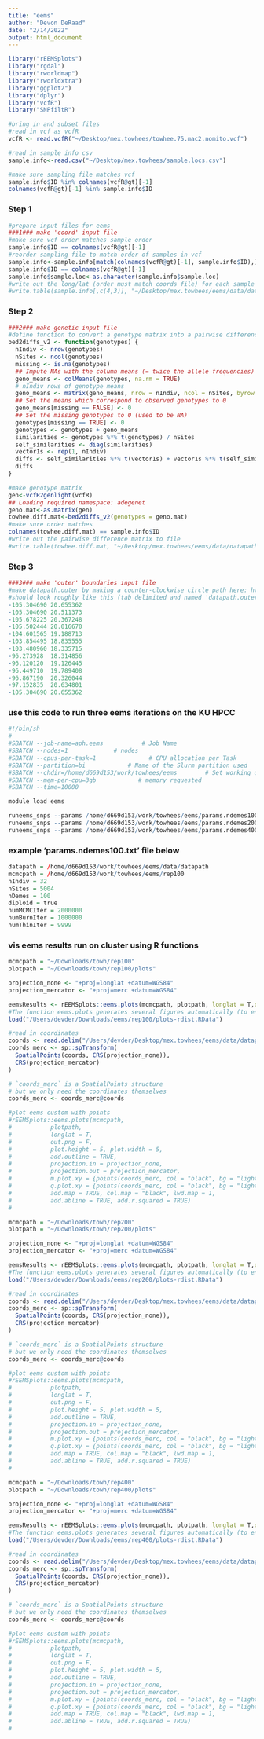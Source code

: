 ```yaml
---
title: "eems"
author: "Devon DeRaad"
date: "2/14/2022"
output: html_document
---
```


```r
library("rEEMSplots")
library("rgdal")
library("rworldmap")
library("rworldxtra")
library("ggplot2")
library("dplyr")
library("vcfR")
library("SNPfiltR")

#bring in and subset files
#read in vcf as vcfR
vcfR <- read.vcfR("~/Desktop/mex.towhees/towhee.75.mac2.nomito.vcf")

#read in sample info csv
sample.info<-read.csv("~/Desktop/mex.towhees/sample.locs.csv")

#make sure sampling file matches vcf
sample.info$ID %in% colnames(vcfR@gt)[-1]
colnames(vcfR@gt)[-1] %in% sample.info$ID
```

### Step 1
```r
#prepare input files for eems
###1### make 'coord' input file
#make sure vcf order matches sample order
sample.info$ID == colnames(vcfR@gt)[-1]
#reorder sampling file to match order of samples in vcf
sample.info<-sample.info[match(colnames(vcfR@gt)[-1], sample.info$ID),]
sample.info$ID == colnames(vcfR@gt)[-1]
sample.info$sample.loc<-as.character(sample.info$sample.loc)
#write out the long/lat (order must match coords file) for each sample (tab separated)
#write.table(sample.info[,c(4,3)], "~/Desktop/mex.towhees/eems/data/datapath.coord", col.names = F, row.names = F, quote = F, sep='\t')
```

### Step 2
```r
###2### make genetic input file
#define function to convert a genotype matrix into a pairwise difference matrix
bed2diffs_v2 <- function(genotypes) {
  nIndiv <- nrow(genotypes)
  nSites <- ncol(genotypes)
  missing <- is.na(genotypes)
  ## Impute NAs with the column means (= twice the allele frequencies)
  geno_means <- colMeans(genotypes, na.rm = TRUE)
  # nIndiv rows of genotype means
  geno_means <- matrix(geno_means, nrow = nIndiv, ncol = nSites, byrow = TRUE)
  ## Set the means which correspond to observed genotypes to 0
  geno_means[missing == FALSE] <- 0
  ## Set the missing genotypes to 0 (used to be NA)
  genotypes[missing == TRUE] <- 0
  genotypes <- genotypes + geno_means
  similarities <- genotypes %*% t(genotypes) / nSites
  self_similarities <- diag(similarities)
  vector1s <- rep(1, nIndiv)
  diffs <- self_similarities %*% t(vector1s) + vector1s %*% t(self_similarities) - 2 * similarities
  diffs
}

#make genotype matrix
gen<-vcfR2genlight(vcfR) 
## Loading required namespace: adegenet
geno.mat<-as.matrix(gen)
towhee.diff.mat<-bed2diffs_v2(genotypes = geno.mat)
#make sure order matches
colnames(towhee.diff.mat) == sample.info$ID
#write out the pairwise difference matrix to file
#write.table(towhee.diff.mat, "~/Desktop/mex.towhees/eems/data/datapath.diffs", col.names = F, row.names = F, quote = F, sep='\t')
```

### Step 3
```r
###3### make 'outer' boundaries input file
#make datapath.outer by making a counter-clockwise circle path here: http://www.birdtheme.org/useful/v3tool.html
#should look roughly like this (tab delimited and named 'datapath.outer')
-105.304690	20.655362
-105.304690	20.511373
-105.678225	20.367248
-105.502444	20.016670
-104.601565	19.188713
-103.854495	18.835555
-103.480960	18.335715
-96.273928	18.314856
-96.120120	19.126445
-96.449710	19.789408
-96.867190	20.326044
-97.152835	20.634801
-105.304690	20.655362
```

### use this code to run three eems iterations on the KU HPCC
```r
#!/bin/sh
#
#SBATCH --job-name=aph.eems           # Job Name
#SBATCH --nodes=1             # nodes
#SBATCH --cpus-per-task=1               # CPU allocation per Task
#SBATCH --partition=bi            # Name of the Slurm partition used
#SBATCH --chdir=/home/d669d153/work/towhees/eems        # Set working d$
#SBATCH --mem-per-cpu=3gb            # memory requested
#SBATCH --time=10000

module load eems

runeems_snps --params /home/d669d153/work/towhees/eems/params.ndemes100.txt
runeems_snps --params /home/d669d153/work/towhees/eems/params.ndemes200.txt
runeems_snps --params /home/d669d153/work/towhees/eems/params.ndemes400.txt
```

### example ‘params.ndemes100.txt’ file below
```r
datapath = /home/d669d153/work/towhees/eems/data/datapath
mcmcpath = /home/d669d153/work/towhees/eems/rep100
nIndiv = 32
nSites = 5004
nDemes = 100
diploid = true
numMCMCIter = 2000000
numBurnIter = 1000000
numThinIter = 9999
```

### vis eems results run on cluster using R functions
```r
mcmcpath = "~/Downloads/towh/rep100"
plotpath = "~/Downloads/towh/rep100/plots"

projection_none <- "+proj=longlat +datum=WGS84"
projection_mercator <- "+proj=merc +datum=WGS84"

eemsResults <- rEEMSplots::eems.plots(mcmcpath, plotpath, longlat = T,out.png = FALSE, projection.in = projection_none, projection.out = projection_mercator)
#The function eems.plots generates several figures automatically (to encourage looking at all the figures). There are examples in EEMS-doc.pdf, with captions that explain each figure. eems.plots also saves several objects to an RData file, which can be read back from the file with load.
load("/Users/devder/Downloads/eems/rep100/plots-rdist.RData")

#read in coordinates
coords <- read.delim("/Users/devder/Desktop/mex.towhees/eems/data/datapath.coord", sep = "\t", header = F)
coords_merc <- sp::spTransform(
  SpatialPoints(coords, CRS(projection_none)),
  CRS(projection_mercator)
)

# `coords_merc` is a SpatialPoints structure
# but we only need the coordinates themselves
coords_merc <- coords_merc@coords

#plot eems custom with points
#rEEMSplots::eems.plots(mcmcpath, 
#           plotpath, 
#           longlat = T, 
#           out.png = F,
#           plot.height = 5, plot.width = 5,
#           add.outline = TRUE, 
#           projection.in = projection_none,
#           projection.out = projection_mercator,
#           m.plot.xy = {points(coords_merc, col = "black", bg = "lightgray", pch=21, cex=1.5)},
#           q.plot.xy = {points(coords_merc, col = "black", bg = "lightgray", pch=21, cex=1.5)},
#           add.map = TRUE, col.map = "black", lwd.map = 1,
#           add.abline = TRUE, add.r.squared = TRUE)
#
```

```r
mcmcpath = "~/Downloads/towh/rep200"
plotpath = "~/Downloads/towh/rep200/plots"

projection_none <- "+proj=longlat +datum=WGS84"
projection_mercator <- "+proj=merc +datum=WGS84"

eemsResults <- rEEMSplots::eems.plots(mcmcpath, plotpath, longlat = T,out.png = FALSE, projection.in = projection_none, projection.out = projection_mercator)
#The function eems.plots generates several figures automatically (to encourage looking at all the figures). There are examples in EEMS-doc.pdf, with captions that explain each figure. eems.plots also saves several objects to an RData file, which can be read back from the file with load.
load("/Users/devder/Downloads/eems/rep200/plots-rdist.RData")

#read in coordinates
coords <- read.delim("/Users/devder/Desktop/mex.towhees/eems/data/datapath.coord", sep = "\t", header = F)
coords_merc <- sp::spTransform(
  SpatialPoints(coords, CRS(projection_none)),
  CRS(projection_mercator)
)

# `coords_merc` is a SpatialPoints structure
# but we only need the coordinates themselves
coords_merc <- coords_merc@coords

#plot eems custom with points
#rEEMSplots::eems.plots(mcmcpath, 
#           plotpath, 
#           longlat = T, 
#           out.png = F,
#           plot.height = 5, plot.width = 5,
#           add.outline = TRUE, 
#           projection.in = projection_none,
#           projection.out = projection_mercator,
#           m.plot.xy = {points(coords_merc, col = "black", bg = "lightgray", pch=21, cex=1.5)},
#           q.plot.xy = {points(coords_merc, col = "black", bg = "lightgray", pch=21, cex=1.5)},
#           add.map = TRUE, col.map = "black", lwd.map = 1,
#           add.abline = TRUE, add.r.squared = TRUE)
#
```

```r
mcmcpath = "~/Downloads/towh/rep400"
plotpath = "~/Downloads/towh/rep400/plots"

projection_none <- "+proj=longlat +datum=WGS84"
projection_mercator <- "+proj=merc +datum=WGS84"

eemsResults <- rEEMSplots::eems.plots(mcmcpath, plotpath, longlat = T,out.png = FALSE, projection.in = projection_none, projection.out = projection_mercator)
#The function eems.plots generates several figures automatically (to encourage looking at all the figures). There are examples in EEMS-doc.pdf, with captions that explain each figure. eems.plots also saves several objects to an RData file, which can be read back from the file with load.
load("/Users/devder/Downloads/eems/rep400/plots-rdist.RData")

#read in coordinates
coords <- read.delim("/Users/devder/Desktop/mex.towhees/eems/data/datapath.coord", sep = "\t", header = F)
coords_merc <- sp::spTransform(
  SpatialPoints(coords, CRS(projection_none)),
  CRS(projection_mercator)
)

# `coords_merc` is a SpatialPoints structure
# but we only need the coordinates themselves
coords_merc <- coords_merc@coords

#plot eems custom with points
#rEEMSplots::eems.plots(mcmcpath, 
#           plotpath, 
#           longlat = T, 
#           out.png = F,
#           plot.height = 5, plot.width = 5,
#           add.outline = TRUE, 
#           projection.in = projection_none,
#           projection.out = projection_mercator,
#           m.plot.xy = {points(coords_merc, col = "black", bg = "lightgray", pch=21, cex=1.5)},
#           q.plot.xy = {points(coords_merc, col = "black", bg = "lightgray", pch=21, cex=1.5)},
#           add.map = TRUE, col.map = "black", lwd.map = 1,
#           add.abline = TRUE, add.r.squared = TRUE)
#
```

